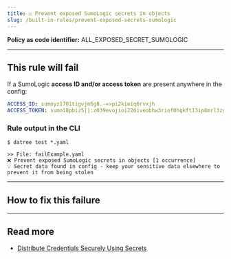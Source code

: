 ```yaml
---
title: ☑️ Prevent exposed SumoLogic secrets in objects
slug: /built-in-rules/prevent-exposed-secrets-sumologic
---
```




<CommonOverview />

**Policy as code identifier:** ALL_EXPOSED_SECRET_SUMOLOGIC

---

## This rule will fail

If a SumoLogic **access ID and/or access token** are present anywhere in the config:

```yaml
ACCESS_ID: sumoyz1701tigvjm5g8.-=>pi2kieiq6rvxjh
ACCESS_TOKEN: sumo18pbiz5||:z039evojioi226iveobhw3riof0hqkft13ip8mrl3zgnedf99doa3qwtysa9ijqm`
```

### Rule output in the CLI

```terminal
$ datree test *.yaml

>> File: failExample.yaml
❌ Prevent exposed SumoLogic secrets in objects [1 occurrence]
💡 Secret data found in config - keep your sensitive data elsewhere to prevent it from being stolen 
```

---

## How to fix this failure

<CommonHowToFix />

---

## Read more

- [Distribute Credentials Securely Using Secrets](https://kubernetes.io/docs/tasks/inject-data-application/distribute-credentials-secure/)
